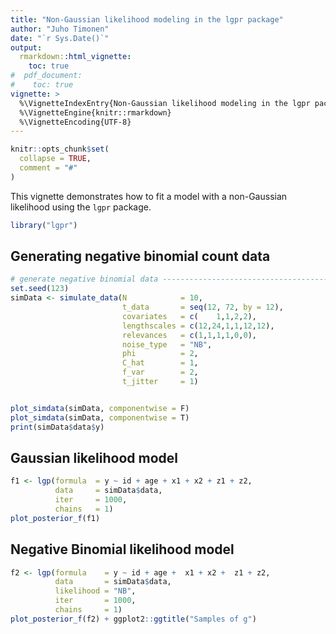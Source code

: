 ```yaml
---
title: "Non-Gaussian likelihood modeling in the lgpr package"
author: "Juho Timonen"
date: "`r Sys.Date()`"
output: 
  rmarkdown::html_vignette:
    toc: true
#  pdf_document:
#    toc: true     
vignette: >
  %\VignetteIndexEntry{Non-Gaussian likelihood modeling in the lgpr package}
  %\VignetteEngine{knitr::rmarkdown}
  %\VignetteEncoding{UTF-8}
---
```


```r
knitr::opts_chunk$set(
  collapse = TRUE,
  comment = "#"
)
```

This vignette demonstrates how to fit a model with a non-Gaussian likelihood using the `lgpr` package.

```r
library("lgpr")
```


## Generating negative binomial count data

```r
# generate negative binomial data -----------------------------------------
set.seed(123)
simData <- simulate_data(N            = 10,
                         t_data       = seq(12, 72, by = 12),
                         covariates   = c(    1,1,2,2),
                         lengthscales = c(12,24,1,1,12,12),
                         relevances   = c(1,1,1,1,0,0),
                         noise_type   = "NB",
                         phi          = 2,
                         C_hat        = 1,
                         f_var        = 2,
                         t_jitter     = 1)


plot_simdata(simData, componentwise = F)
plot_simdata(simData, componentwise = T)
print(simData$data$y)
```


## Gaussian likelihood model
```r
f1 <- lgp(formula  = y ~ id + age + x1 + x2 + z1 + z2, 
          data     = simData$data,
          iter     = 1000, 
          chains   = 1)
plot_posterior_f(f1)
```

## Negative Binomial likelihood model
```r
f2 <- lgp(formula    = y ~ id + age +  x1 + x2 +  z1 + z2,
          data       = simData$data,
          likelihood = "NB",
          iter       = 1000, 
          chains     = 1)
plot_posterior_f(f2) + ggplot2::ggtitle("Samples of g")
```
